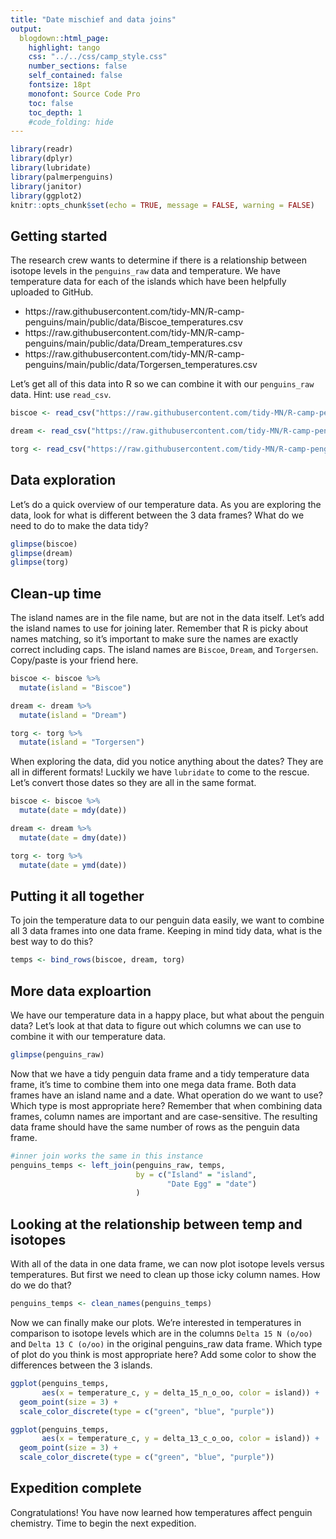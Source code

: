```yaml
---
title: "Date mischief and data joins"
output: 
  blogdown::html_page: 
    highlight: tango
    css: "../../css/camp_style.css"
    number_sections: false
    self_contained: false
    fontsize: 18pt
    monofont: Source Code Pro
    toc: false
    toc_depth: 1
    #code_folding: hide
---
```


```r
library(readr)
library(dplyr)
library(lubridate)
library(palmerpenguins)
library(janitor)
library(ggplot2)
knitr::opts_chunk$set(echo = TRUE, message = FALSE, warning = FALSE)
```

## Getting started

The research crew wants to determine if there is a relationship between isotope levels in the `penguins_raw` data and temperature. We have temperature data for each of the islands which have been helpfully uploaded to GitHub.

* https://raw.githubusercontent.com/tidy-MN/R-camp-penguins/main/public/data/Biscoe_temperatures.csv
* https://raw.githubusercontent.com/tidy-MN/R-camp-penguins/main/public/data/Dream_temperatures.csv
* https://raw.githubusercontent.com/tidy-MN/R-camp-penguins/main/public/data/Torgersen_temperatures.csv

Let's get all of this data into R so we can combine it with our `penguins_raw` data. Hint: use `read_csv`.

```r
biscoe <- read_csv("https://raw.githubusercontent.com/tidy-MN/R-camp-penguins/main/public/data/Biscoe_temperatures.csv")

dream <- read_csv("https://raw.githubusercontent.com/tidy-MN/R-camp-penguins/main/public/data/Dream_temperatures.csv")

torg <- read_csv("https://raw.githubusercontent.com/tidy-MN/R-camp-penguins/main/public/data/Torgersen_temperatures.csv")
```

## Data exploration

Let's do a quick overview of our temperature data. As you are exploring the data, look for what is different between the 3 data frames? What do we need to do to make the data tidy?

```r
glimpse(biscoe)
glimpse(dream)
glimpse(torg)
```

## Clean-up time

The island names are in the file name, but are not in the data itself. Let's add the island names to use for joining later. Remember that R is picky about names matching, so it's important to make sure the names are exactly correct including caps. The island names are `Biscoe`, `Dream`, and `Torgersen`. Copy/paste is your friend here.

```r
biscoe <- biscoe %>%
  mutate(island = "Biscoe")

dream <- dream %>%
  mutate(island = "Dream")

torg <- torg %>%
  mutate(island = "Torgersen")
```

When exploring the data, did you notice anything about the dates? They are all in different formats! Luckily we have `lubridate` to come to the rescue. Let's convert those dates so they are all in the same format.

```r
biscoe <- biscoe %>%
  mutate(date = mdy(date))

dream <- dream %>%
  mutate(date = dmy(date))

torg <- torg %>%
  mutate(date = ymd(date))
```

## Putting it all together

To join the temperature data to our penguin data easily, we want to combine all 3 data frames into one data frame. Keeping in mind tidy data, what is the best way to do this?

```r
temps <- bind_rows(biscoe, dream, torg)
```

## More data exploartion

We have our temperature data in a happy place, but what about the penguin data? Let's look at that data to figure out which columns we can use to combine it with our temperature data.

```r
glimpse(penguins_raw)
```

Now that we have a tidy penguin data frame and a tidy temperature data frame, it's time to combine them into one mega data frame. Both data frames have an island name and a date. What operation do we want to use? Which type is most appropriate here? Remember that when combining data frames, column names are important and are case-sensitive. The resulting data frame should have the same number of rows as the penguin data frame.

```r
#inner join works the same in this instance
penguins_temps <- left_join(penguins_raw, temps,
                            by = c("Island" = "island",
                                   "Date Egg" = "date")
                            )
```

## Looking at the relationship between temp and isotopes

With all of the data in one data frame, we can now plot isotope levels versus temperatures. But first we need to clean up those icky column names. How do we do that?

```r
penguins_temps <- clean_names(penguins_temps)
```

Now we can finally make our plots. We're interested in temperatures in comparison to isotope levels which are in the columns `Delta 15 N (o/oo)` and `Delta 13 C (o/oo)` in the original penguins_raw data frame. Which type of plot do you think is most appropriate here? Add some color to show the differences between the 3 islands.

```r
ggplot(penguins_temps,
       aes(x = temperature_c, y = delta_15_n_o_oo, color = island)) +
  geom_point(size = 3) +
  scale_color_discrete(type = c("green", "blue", "purple"))

ggplot(penguins_temps,
       aes(x = temperature_c, y = delta_13_c_o_oo, color = island)) +
  geom_point(size = 3) +
  scale_color_discrete(type = c("green", "blue", "purple"))
```

## Expedition complete

Congratulations! You have now learned how temperatures affect penguin chemistry. Time to begin the next expedition.
